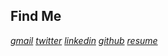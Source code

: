 ## Find Me
_[gmail](mailto:rohitc.ufl@gmail.com) [twitter](https://twitter.com/InfernapeXavier) [linkedin](https://linkedin.com/in/InfernapeXavier) [github](https://github.com/InfernapeXavier) [resume](https://drive.google.com/file/d/1rXvbVoWkmVeQgqU-2Yu93MU_z45YJTny/view?usp=sharing)_
